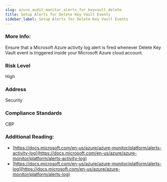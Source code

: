 ```yaml
---
slug: azure_audit_monitor_alerts_for_keyvault_delete
title: Setup Alerts for Delete Key Vault Events
sidebar_label: Setup Alerts for Delete Key Vault Events
---
```


### More Info:

Ensure that a Microsoft Azure activity log alert is fired whenever Delete Key Vault event is triggered inside your Microsoft Azure cloud account.

### Risk Level

High

### Address

Security

### Compliance Standards

CBP

### Additional Reading:

- [https://docs.microsoft.com/en-us/azure/azure-monitor/platform/alerts-activity-log](https://docs.microsoft.com/en-us/azure/azure-monitor/platform/alerts-activity-log) 
- [https://docs.microsoft.com/en-us/azure/azure-monitor/platform/alerts-log](https://docs.microsoft.com/en-us/azure/azure-monitor/platform/alerts-log) 

